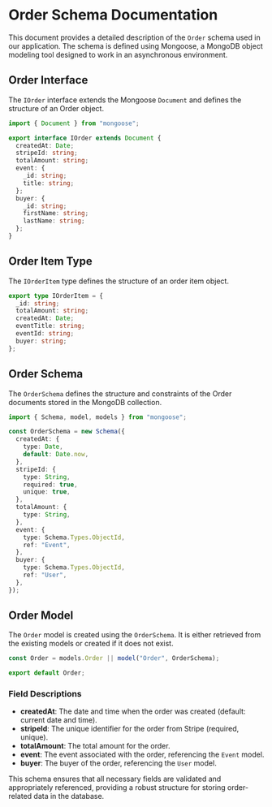 # Order Schema Documentation

This document provides a detailed description of the `Order` schema used in our application. The schema is defined using Mongoose, a MongoDB object modeling tool designed to work in an asynchronous environment.

## Order Interface

The `IOrder` interface extends the Mongoose `Document` and defines the structure of an Order object.

```typescript
import { Document } from "mongoose";

export interface IOrder extends Document {
  createdAt: Date;
  stripeId: string;
  totalAmount: string;
  event: {
    _id: string;
    title: string;
  };
  buyer: {
    _id: string;
    firstName: string;
    lastName: string;
  };
}
```

## Order Item Type

The `IOrderItem` type defines the structure of an order item object.

```typescript
export type IOrderItem = {
  _id: string;
  totalAmount: string;
  createdAt: Date;
  eventTitle: string;
  eventId: string;
  buyer: string;
};
```

## Order Schema

The `OrderSchema` defines the structure and constraints of the Order documents stored in the MongoDB collection.

```typescript
import { Schema, model, models } from "mongoose";

const OrderSchema = new Schema({
  createdAt: {
    type: Date,
    default: Date.now,
  },
  stripeId: {
    type: String,
    required: true,
    unique: true,
  },
  totalAmount: {
    type: String,
  },
  event: {
    type: Schema.Types.ObjectId,
    ref: "Event",
  },
  buyer: {
    type: Schema.Types.ObjectId,
    ref: "User",
  },
});
```

## Order Model

The `Order` model is created using the `OrderSchema`. It is either retrieved from the existing models or created if it does not exist.

```typescript
const Order = models.Order || model("Order", OrderSchema);

export default Order;
```

### Field Descriptions

- **createdAt**: The date and time when the order was created (default: current date and time).
- **stripeId**: The unique identifier for the order from Stripe (required, unique).
- **totalAmount**: The total amount for the order.
- **event**: The event associated with the order, referencing the `Event` model.
- **buyer**: The buyer of the order, referencing the `User` model.

This schema ensures that all necessary fields are validated and appropriately referenced, providing a robust structure for storing order-related data in the database.
